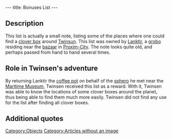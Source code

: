 ---
title: Bonuses List
---

{{Quote|
Quote=Locations of several clover leaves and boxes: There is a box for clover leaves in the sewers of Citadel island, and another in the basement of the tavern; one clover leaf is guarded by a soldier who is located behind sandbags. Another is guarded by a clone in the middle of the ruins on Principal island. Another one is on the roof of the Maritime Museum. Another is guarded by a groboclone to the right of the Teleportation Center's entrance. Another is guarded by a soldier in front of FunFrock's fortress.|
Character=The list.}}

==Description==
This list is actually a small note, listing some of the places where one could find a [[clover box]] around [[Twinsun]]. This list was owned by [[Lanktir]], a [[grobo]] residing near the [[Proxima Island bazaar|bazaar]] in [[Proxim-City]]. The note looks quite old, and perhaps passed from hand to hand several times.

==Role in Twinsen's adventure==
By returning Lanktir the [[coffee pot]] on behalf of the [[sphero]] he met near the [[Maritime Museum]], Twinsen received this list as a reward. With it, Twinsen was able to know the locations of some clover boxes around the planet, thus being able to find them much more easily. Twinsen did not find any use for the list after finding all clover boxes.

==Additional quotes==
{{Quote|
Quote=If you give me back my coffee maker, I'll give you a list of certain places where you can find a rare plant and some boxes. And don't ask me where I found this list!|
Character=Lanktir}}

[[Category:Objects]]
[[Category:Articles without an image]]